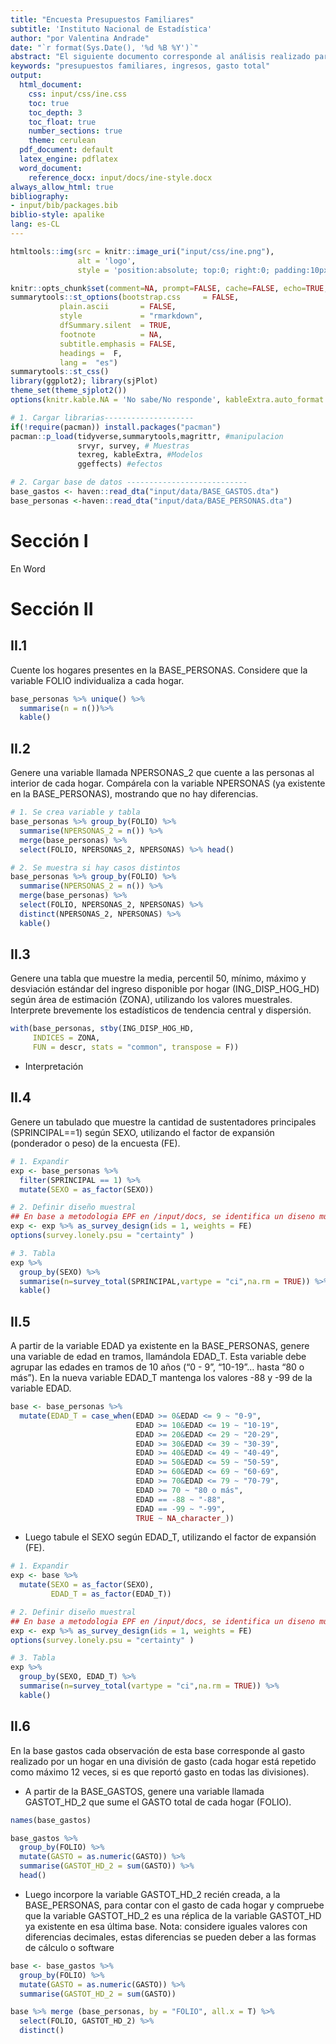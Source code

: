 ```yaml
---
title: "Encuesta Presupuestos Familiares"
subtitle: 'Instituto Nacional de Estadística'
author: "por Valentina Andrade"
date: "`r format(Sys.Date(), '%d %B %Y')`"
abstract: "El siguiente documento corresponde al análisis realizado para el  concurso de Analista socioeconómico del Subdepartamento de Estadísticas Socioeconómicas para el proyecto IX Encuesta de Presupuestos Familiares del Instituto Nacional de Estadísticas. Para ello se utilizaron las bases de datos ..., metodología y conclusiones"
keywords: "presupuestos familiares, ingresos, gasto total"
output:
  html_document:
    css: input/css/ine.css
    toc: true
    toc_depth: 3
    toc_float: true
    number_sections: true
    theme: cerulean
  pdf_document: default
  latex_engine: pdflatex
  word_document:
    reference_docx: input/docs/ine-style.docx
always_allow_html: true
bibliography:
- input/bib/packages.bib
biblio-style: apalike
lang: es-CL
---
```

```r
htmltools::img(src = knitr::image_uri("input/css/ine.png"), 
               alt = 'logo', 
               style = 'position:absolute; top:0; right:0; padding:10px;')
```

```r
knitr::opts_chunk$set(comment=NA, prompt=FALSE, cache=FALSE, echo=TRUE, results='asis', message = F, warning = F)
summarytools::st_options(bootstrap.css     = FALSE,
           plain.ascii       = FALSE,   
           style             = "rmarkdown",
           dfSummary.silent  = TRUE, 
           footnote          = NA,
           subtitle.emphasis = FALSE,
           headings =  F,
           lang =  "es")
summarytools::st_css()
library(ggplot2); library(sjPlot)
theme_set(theme_sjplot2())
options(knitr.kable.NA = 'No sabe/No responde', kableExtra.auto_format = FALSE)
```

```r
# 1. Cargar librarias--------------------
if(!require(pacman)) install.packages("pacman")
pacman::p_load(tidyverse,summarytools,magrittr, #manipulacion
               srvyr, survey, # Muestras
               texreg, kableExtra, #Modelos
               ggeffects) #efectos

# 2. Cargar base de datos ---------------------------
base_gastos <- haven::read_dta("input/data/BASE_GASTOS.dta") 
base_personas <-haven::read_dta("input/data/BASE_PERSONAS.dta")
```


# Sección I

En Word

# Sección II 

## II.1

Cuente los hogares presentes en la BASE_PERSONAS. Considere que la variable FOLIO individualiza a cada hogar.

```r
base_personas %>% unique() %>% 
  summarise(n = n())%>%
  kable()
```

## II.2

Genere una variable llamada NPERSONAS_2 que cuente a las personas al interior de cada hogar. Compárela con la variable NPERSONAS (ya existente en la BASE_PERSONAS), mostrando que no hay diferencias.

```r
# 1. Se crea variable y tabla
base_personas %>% group_by(FOLIO) %>%
  summarise(NPERSONAS_2 = n()) %>%
  merge(base_personas) %>%  
  select(FOLIO, NPERSONAS_2, NPERSONAS) %>% head()

# 2. Se muestra si hay casos distintos
base_personas %>% group_by(FOLIO) %>%
  summarise(NPERSONAS_2 = n()) %>% 
  merge(base_personas) %>%
  select(FOLIO, NPERSONAS_2, NPERSONAS) %>% 
  distinct(NPERSONAS_2, NPERSONAS) %>% 
  kable()
```


## II.3

Genere una tabla que muestre la media, percentil 50, mínimo, máximo y desviación estándar del ingreso disponible por hogar (ING_DISP_HOG_HD) según área de estimación (ZONA), utilizando los valores muestrales. Interprete brevemente los estadísticos de tendencia central y dispersión.

```r
with(base_personas, stby(ING_DISP_HOG_HD,
     INDICES = ZONA,
     FUN = descr, stats = "common", transpose = F))
```

- Interpretación

## II.4

Genere un tabulado que muestre la cantidad de sustentadores principales (SPRINCIPAL==1) según SEXO, utilizando el factor de expansión (ponderador o peso) de la encuesta (FE).

```r
# 1. Expandir
exp <- base_personas %>%
  filter(SPRINCIPAL == 1) %>% 
  mutate(SEXO = as_factor(SEXO))

# 2. Definir diseño muestral
## En base a metodologia EPF en /input/docs, se identifica un diseno muestral complejo (bietapidoc por conglomerados)
exp <- exp %>% as_survey_design(ids = 1, weights = FE)
options(survey.lonely.psu = "certainty" )

# 3. Tabla
exp %>% 
  group_by(SEXO) %>% 
  summarise(n=survey_total(SPRINCIPAL,vartype = "ci",na.rm = TRUE)) %>% 
  kable()

```


## II.5

A partir de la variable EDAD ya existente en la BASE_PERSONAS, genere una variable de edad en tramos, llamándola EDAD_T. Esta variable debe agrupar las edades en tramos de 10 años (“0 - 9”, “10-19”… hasta “80 o más”).  En la nueva variable EDAD_T mantenga los valores -88 y -99 de la variable EDAD.

```r
base <- base_personas %>%
  mutate(EDAD_T = case_when(EDAD >= 0&EDAD <= 9 ~ "0-9",
                            EDAD >= 10&EDAD <= 19 ~ "10-19",
                            EDAD >= 20&EDAD <= 29 ~ "20-29",
                            EDAD >= 30&EDAD <= 39 ~ "30-39",
                            EDAD >= 40&EDAD <= 49 ~ "40-49",
                            EDAD >= 50&EDAD <= 59 ~ "50-59",
                            EDAD >= 60&EDAD <= 69 ~ "60-69",
                            EDAD >= 70&EDAD <= 79 ~ "70-79",
                            EDAD >= 70 ~ "80 o más",
                            EDAD == -88 ~ "-88",
                            EDAD == -99 ~ "-99",
                            TRUE ~ NA_character_))

```

- Luego tabule el SEXO según EDAD_T, utilizando el factor de expansión (FE).

```r
# 1. Expandir
exp <- base %>%  
  mutate(SEXO = as_factor(SEXO),
         EDAD_T = as_factor(EDAD_T))

# 2. Definir diseño muestral
## En base a metodologia EPF en /input/docs, se identifica un diseno muestral complejo (bietapidoc por conglomerados)
exp <- exp %>% as_survey_design(ids = 1, weights = FE)
options(survey.lonely.psu = "certainty" )

# 3. Tabla
exp %>% 
  group_by(SEXO, EDAD_T) %>% 
  summarise(n=survey_total(vartype = "ci",na.rm = TRUE)) %>%
  kable()

```

## II.6

En la base gastos cada observación de esta base corresponde al gasto realizado por un hogar en una división de gasto (cada hogar está repetido como máximo 12 veces, si es que reportó gasto en todas las divisiones).

- A partir de la BASE_GASTOS, genere una variable llamada GASTOT_HD_2 que sume el GASTO total de cada hogar (FOLIO).

```r
names(base_gastos)

base_gastos %>%
  group_by(FOLIO) %>%
  mutate(GASTO = as.numeric(GASTO)) %>% 
  summarise(GASTOT_HD_2 = sum(GASTO)) %>% 
  head()
```


- Luego incorpore la variable GASTOT_HD_2 recién creada, a la BASE_PERSONAS, para contar con el gasto de cada hogar y compruebe que la variable GASTOT_HD_2 es una réplica de la variable GASTOT_HD ya existente en esa última base. Nota: considere iguales valores con diferencias decimales, estas diferencias se pueden deber a las formas de cálculo o software

```r
base <- base_gastos %>%
  group_by(FOLIO) %>%
  mutate(GASTO = as.numeric(GASTO)) %>% 
  summarise(GASTOT_HD_2 = sum(GASTO))

base %>% merge (base_personas, by = "FOLIO", all.x = T) %>% 
  select(FOLIO, GASTOT_HD_2) %>% 
  distinct()
```

